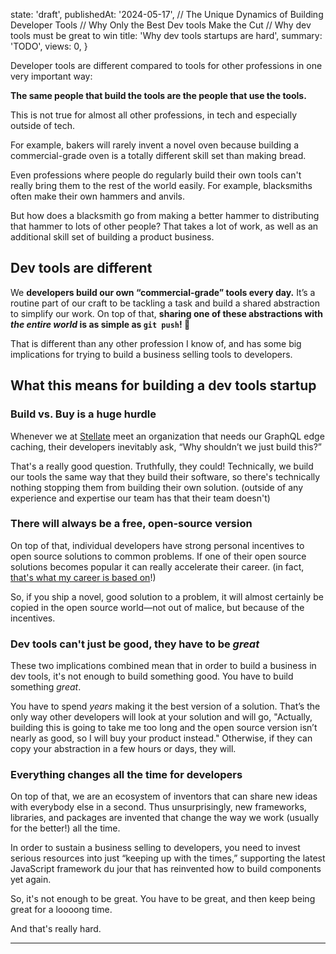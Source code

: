 
  state: 'draft',
  publishedAt: '2024-05-17',
  // The Unique Dynamics of Building Developer Tools
  // Why Only the Best Dev tools Make the Cut
  // Why dev tools must be great to win
  title: 'Why dev tools startups are hard',
  summary: 'TODO',
  views: 0,
}


<BlogPost meta={meta}>

Developer tools are different compared to tools for other professions in one very important way:

**The same people that build the tools are the people that use the tools.**

This is not true for almost all other professions, in tech and especially outside of tech.

For example, bakers will rarely invent a novel oven because building a commercial-grade oven is a totally different skill set than making bread.

Even professions where people do regularly build their own tools can't really bring them to the rest of the world easily. For example, blacksmiths often make their own hammers and anvils.

But how does a blacksmith go from making a better hammer to distributing that hammer to lots of other people? That takes a lot of work, as well as an additional skill set of building a product business.

## Dev tools are different

We **developers build our own “commercial-grade” tools every day.** It’s a routine part of our craft to be tackling a task and build a shared abstraction to simplify our work. On top of that, **sharing one of these abstractions with _the entire world_ is as simple as `git push`! 🤯**

That is different than any other profession I know of, and has some big implications for trying to build a business selling tools to developers.

## What this means for building a dev tools startup

### Build vs. Buy is a huge hurdle

Whenever we at [Stellate](https://stellate.co) meet an organization that needs our GraphQL edge caching, their developers inevitably ask, “Why shouldn’t we just build this?”

That's a really good question. Truthfully, they could! Technically, we build our tools the same way that they build their software, so there's technically nothing stopping them from building their own solution. (outside of any experience and expertise our team has that their team doesn't)

### There will always be a free, open-source version

On top of that, individual developers have strong personal incentives to open source solutions to common problems. If one of their open source solutions becomes popular it can really accelerate their career. (in fact, [that's what my career is based on](https://mxs.is/doc)!)

So, if you ship a novel, good solution to a problem, it will almost certainly be copied in the open source world—not out of malice, but because of the incentives.

### Dev tools can't just be good, they have to be _great_

These two implications combined mean that in order to build a business in dev tools, it's not enough to build something good. You have to build something _great_.

You have to spend _years_ making it the best version of a solution. That’s the only way other developers will look at your solution and will go, "Actually, building this is going to take me too long and the open source version isn’t nearly as good, so I will buy your product instead." Otherwise, if they can copy your abstraction in a few hours or days, they will.

### Everything changes all the time for developers

On top of that, we are an ecosystem of inventors that can share new ideas with everybody else in a second. Thus unsurprisingly, new frameworks, libraries, and packages are invented that change the way we work (usually for the better!) all the time.

In order to sustain a business selling to developers, you need to invest serious resources into just “keeping up with the times,” supporting the latest JavaScript framework du jour that has reinvented how to build components yet again.

So, it's not enough to be great. You have to be great, and then keep being great for a loooong time.

And that's really hard.

---

</BlogPost>
